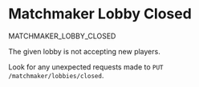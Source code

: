 # Matchmaker Lobby Closed

<Summary>MATCHMAKER_LOBBY_CLOSED</Summary>

The given lobby is not accepting new players.

Look for any unexpected requests made to `PUT /matchmaker/lobbies/closed`.

